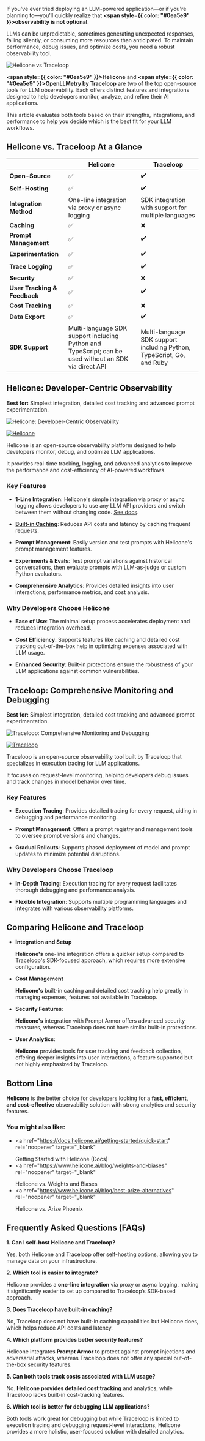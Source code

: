If you've ever tried deploying an LLM-powered application—or if you're planning to—you'll quickly realize that **<span style={{ color: "#0ea5e9" }}>observability is not optional</span>**.

LLMs can be unpredictable, sometimes generating unexpected responses, failing silently, or consuming more resources than anticipated. To maintain performance, debug issues, and optimize costs, you need a robust observability tool.

![Helicone vs Traceloop](/static/blog/helicone-vs-traceloop/helicone-vs-traceloop.webp)

**<span style={{ color: "#0ea5e9" }}>Helicone</span>** and **<span style={{ color: "#0ea5e9" }}>OpenLLMetry by Traceloop</span>** are two of the top open-source tools for LLM observability. Each offers distinct features and integrations designed to help developers monitor, analyze, and refine their AI applications.

This article evaluates both tools based on their strengths, integrations, and performance to help you decide which is the best fit for your LLM workflows.

## Helicone vs. Traceloop At a Glance

|                              | Helicone                                                                                              | Traceloop                                                             |
| ---------------------------- | ----------------------------------------------------------------------------------------------------- | --------------------------------------------------------------------- |
| **Open-Source**              | ✅                                                                                                    | ✔️                                                                    |
| **Self-Hosting**             | ✅                                                                                                    | ✔️                                                                    |
| **Integration Method**       | One-line integration via proxy or async logging                                                       | SDK integration with support for multiple languages                   |
| **Caching**                  | ✅                                                                                                    | ❌                                                                    |
| **Prompt Management**        | ✅                                                                                                    | ✔️                                                                    |
| **Experimentation**          | ✅                                                                                                    | ✔️                                                                    |
| **Trace Logging**            | ✅                                                                                                    | ✔️                                                                    |
| **Security**                 | ✅                                                                                                    | ❌                                                                    |
| **User Tracking & Feedback** | ✅                                                                                                    | ✔️                                                                    |
| **Cost Tracking**            | ✅                                                                                                    | ❌                                                                    |
| **Data Export**              | ✅                                                                                                    | ✔️                                                                    |
| **SDK Support**              | Multi-language SDK support including Python and TypeScript; can be used without an SDK via direct API | Multi-language SDK support including Python, TypeScript, Go, and Ruby |

## Helicone: Developer-Centric Observability

**Best for:** Simplest integration, detailed cost tracking and advanced prompt experimentation.

![Helicone: Developer-Centric Observability](/static/blog/helicone-vs-traceloop/helicone-ai.webp)

[![Helicone](https://img.shields.io/github/stars/Helicone/helicone.svg?stylAe=social)](https://github.com/Helicone/helicone)

Helicone is an open-source observability platform designed to help developers monitor, debug, and optimize LLM applications.

It provides real-time tracking, logging, and advanced analytics to improve the performance and cost-efficiency of AI-powered workflows.

### Key Features

- **1-Line Integration**: Helicone's simple integration via proxy or async logging allows developers to use any LLM API providers and switch between them without changing code. <a href="https://docs.helicone.ai/getting-started/quick-start" rel="noopener" target="_blank">See docs</a>.

- **<a href="https://docs.helicone.ai/features/advanced-usage/caching#llm-caching" rel="noopener" target="_blank">Built-in Caching</a>**: Reduces API costs and latency by caching frequent requests.

- **Prompt Management**: Easily version and test prompts with Helicone's prompt management features.

- **Experiments & Evals**: Test prompt variations against historical conversations, then evaluate prompts with LLM-as-judge or custom Python evaluators.

- **Comprehensive Analytics**: Provides detailed insights into user interactions, performance metrics, and cost analysis.

### Why Developers Choose Helicone

- **Ease of Use**: The minimal setup process accelerates deployment and reduces integration overhead.

- **Cost Efficiency**: Supports features like caching and detailed cost tracking out-of-the-box help in optimizing expenses associated with LLM usage.

- **Enhanced Security**: Built-in protections ensure the robustness of your LLM applications against common vulnerabilities.

## Traceloop: Comprehensive Monitoring and Debugging

**Best for:** Simplest integration, detailed cost tracking and advanced prompt experimentation.

![Traceloop: Comprehensive Monitoring and Debugging](/static/blog/helicone-vs-traceloop/traceloop.webp)

[![Traceloop](https://img.shields.io/github/stars/traceloop/openllmetry.svg?stylAe=social)](https://github.com/traceloop/openllmetry)

Traceloop is an open-source observability tool built by Traceloop that specializes in execution tracing for LLM applications.

It focuses on request-level monitoring, helping developers debug issues and track changes in model behavior over time.

### Key Features

- **Execution Tracing**: Provides detailed tracing for every request, aiding in debugging and performance monitoring.

- **Prompt Management**: Offers a prompt registry and management tools to oversee prompt versions and changes.

- **Gradual Rollouts**: Supports phased deployment of model and prompt updates to minimize potential disruptions.

### Why Developers Choose Traceloop

- **In-Depth Tracing**: Execution tracing for every request facilitates thorough debugging and performance analysis.

- **Flexible Integration**: Supports multiple programming languages and integrates with various observability platforms.

## Comparing Helicone and Traceloop

- **Integration and Setup**

  **Helicone's** one-line integration offers a quicker setup compared to Traceloop's SDK-focused approach, which requires more extensive configuration.

- **Cost Management**

  **Helicone's** built-in caching and detailed cost tracking help greatly in managing expenses, features not available in Traceloop.

- **Security Features**:

  **Helicone's** integration with Prompt Armor offers advanced security measures, whereas Traceloop does not have similar built-in protections.

- **User Analytics**:

  **Helicone** provides tools for user tracking and feedback collection, offering deeper insights into user interactions, a feature supported but not highly emphasized by Traceloop.

## Bottom Line

**Helicone** is the better choice for developers looking for a **fast, efficient, and cost-effective** observability solution with strong analytics and security features.

### You might also like:

- <a
    href="https://docs.helicone.ai/getting-started/quick-start"
    rel="noopener"
    target="_blank"
  >
    Getting Started with Helicone (Docs)
  </a>
- <a
    href="https://www.helicone.ai/blog/weights-and-biases"
    rel="noopener"
    target="_blank"
  >
    Helicone vs. Weights and Biases
  </a>
- <a
    href="https://www.helicone.ai/blog/best-arize-alternatives"
    rel="noopener"
    target="_blank"
  >
    Helicone vs. Arize Phoenix
  </a>

<CallToAction
  title="Stay ahead with Helicone"
  description="Track your LLM usage, optimize costs, improve your prompts, and scale your LLM app with Helicone."
  primaryButtonText="Try Helicone for free"
  primaryButtonLink="https://www.helicone.ai/signup"
  secondaryButtonText="Contact us"
  secondaryButtonLink="https://www.helicone.ai/contact"
/>

## Frequently Asked Questions (FAQs)

**1. Can I self-host Helicone and Traceloop?**

Yes, both Helicone and Traceloop offer self-hosting options, allowing you to manage data on your infrastructure.

**2. Which tool is easier to integrate?**

Helicone provides a **one-line integration** via proxy or async logging, making it significantly easier to set up compared to Traceloop’s SDK-based approach.

**3. Does Traceloop have built-in caching?**

No, Traceloop does not have built-in caching capabilities but Helicone does, which helps reduce API costs and latency.

**4. Which platform provides better security features?**

Helicone integrates **Prompt Armor** to protect against prompt injections and adversarial attacks, whereas Traceloop does not offer any special out-of-the-box security features.

**5. Can both tools track costs associated with LLM usage?**

No. **Helicone provides detailed cost tracking** and analytics, while Traceloop lacks built-in cost-tracking features.

**6. Which tool is better for debugging LLM applications?**

Both tools work great for debugging but while Traceloop is limited to execution tracing and debugging request-level interactions, Helicone provides a more holistic, user-focused solution with detailed analytics.

<Questions />
